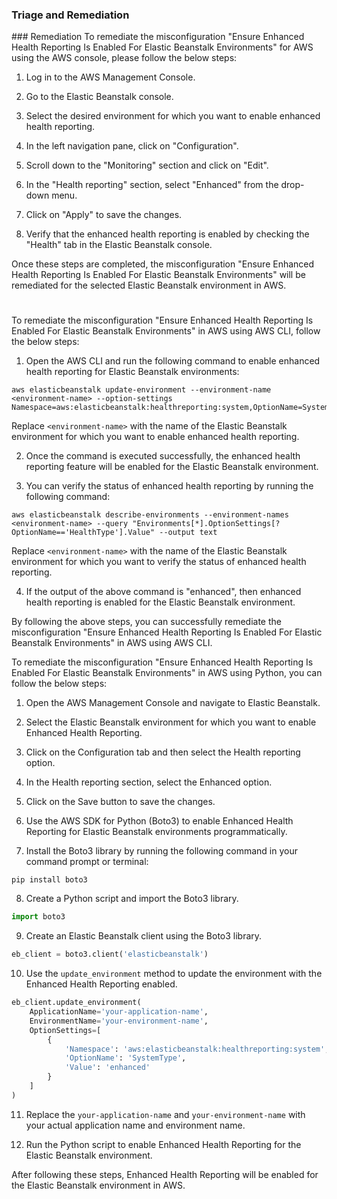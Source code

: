 
### Triage and Remediation
<Tabs>
<Tab title='Remediation'>
### Remediation

<AccordionGroup>
<Accordion title='Using Console' defaultOpen='true'>
To remediate the misconfiguration "Ensure Enhanced Health Reporting Is Enabled For Elastic Beanstalk Environments" for AWS using the AWS console, please follow the below steps:

1. Log in to the AWS Management Console.

2. Go to the Elastic Beanstalk console.

3. Select the desired environment for which you want to enable enhanced health reporting.

4. In the left navigation pane, click on "Configuration".

5. Scroll down to the "Monitoring" section and click on "Edit".

6. In the "Health reporting" section, select "Enhanced" from the drop-down menu.

7. Click on "Apply" to save the changes.

8. Verify that the enhanced health reporting is enabled by checking the "Health" tab in the Elastic Beanstalk console.

Once these steps are completed, the misconfiguration "Ensure Enhanced Health Reporting Is Enabled For Elastic Beanstalk Environments" will be remediated for the selected Elastic Beanstalk environment in AWS.

#
</Accordion>

<Accordion title='Using CLI'>
To remediate the misconfiguration "Ensure Enhanced Health Reporting Is Enabled For Elastic Beanstalk Environments" in AWS using AWS CLI, follow the below steps:

1. Open the AWS CLI and run the following command to enable enhanced health reporting for Elastic Beanstalk environments:

```
aws elasticbeanstalk update-environment --environment-name <environment-name> --option-settings Namespace=aws:elasticbeanstalk:healthreporting:system,OptionName=SystemType,Value=enhanced
```

Replace `<environment-name>` with the name of the Elastic Beanstalk environment for which you want to enable enhanced health reporting.

2. Once the command is executed successfully, the enhanced health reporting feature will be enabled for the Elastic Beanstalk environment.

3. You can verify the status of enhanced health reporting by running the following command:

```
aws elasticbeanstalk describe-environments --environment-names <environment-name> --query "Environments[*].OptionSettings[?OptionName=='HealthType'].Value" --output text
```

Replace `<environment-name>` with the name of the Elastic Beanstalk environment for which you want to verify the status of enhanced health reporting.

4. If the output of the above command is "enhanced", then enhanced health reporting is enabled for the Elastic Beanstalk environment.

By following the above steps, you can successfully remediate the misconfiguration "Ensure Enhanced Health Reporting Is Enabled For Elastic Beanstalk Environments" in AWS using AWS CLI.
</Accordion>

<Accordion title='Using Python'>
To remediate the misconfiguration "Ensure Enhanced Health Reporting Is Enabled For Elastic Beanstalk Environments" in AWS using Python, you can follow the below steps:

1. Open the AWS Management Console and navigate to Elastic Beanstalk.

2. Select the Elastic Beanstalk environment for which you want to enable Enhanced Health Reporting.

3. Click on the Configuration tab and then select the Health reporting option.

4. In the Health reporting section, select the Enhanced option.

5. Click on the Save button to save the changes.

6. Use the AWS SDK for Python (Boto3) to enable Enhanced Health Reporting for Elastic Beanstalk environments programmatically.

7. Install the Boto3 library by running the following command in your command prompt or terminal:

```
pip install boto3
```

8. Create a Python script and import the Boto3 library.

```python
import boto3
```

9. Create an Elastic Beanstalk client using the Boto3 library.

```python
eb_client = boto3.client('elasticbeanstalk')
```

10. Use the `update_environment` method to update the environment with the Enhanced Health Reporting enabled.

```python
eb_client.update_environment(
    ApplicationName='your-application-name',
    EnvironmentName='your-environment-name',
    OptionSettings=[
        {
            'Namespace': 'aws:elasticbeanstalk:healthreporting:system',
            'OptionName': 'SystemType',
            'Value': 'enhanced'
        }
    ]
)
```

11. Replace the `your-application-name` and `your-environment-name` with your actual application name and environment name.

12. Run the Python script to enable Enhanced Health Reporting for the Elastic Beanstalk environment.

After following these steps, Enhanced Health Reporting will be enabled for the Elastic Beanstalk environment in AWS.
</Accordion>

</AccordionGroup>
</Tab>
</Tabs>
